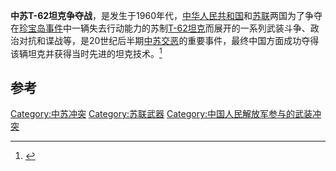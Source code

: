 
'''中苏T-62坦克争夺战'''，是发生于1960年代，[[中华人民共和国|中华人民共和国]]和[[苏联|苏联]]两国为了争夺在[[珍宝岛事件|珍宝岛事件]]中一辆失去行动能力的苏制[[T-62坦克|T-62坦克]]而展开的一系列武装斗争、政治对抗和谍战等，是20世纪后半期[[中苏交恶|中苏交恶]]的重要事件，最终中国方面成功夺得该辆坦克并获得当时先进的坦克技术。<ref>{{cite news|url=http://mil.news.sina.com.cn/p/2006-01-30/1016347786.html|title=中苏两军争夺T-62主战坦克(附图)|publisher=《国际展望》杂志|date=2006年1月30日|accessdate=2014-03-29|archive-date=2016-03-04|archive-url=https://web.archive.org/web/20160304104849/http://mil.news.sina.com.cn/p/2006-01-30/1016347786.html|dead-url=no}}</ref>

==参考==
{{Reflist}}
{{中华人民共和国军事小作品}}
[[Category:中苏冲突|Category:中苏冲突]]
[[Category:苏联武器|Category:苏联武器]]
[[Category:中国人民解放军参与的武装冲突|Category:中国人民解放军参与的武装冲突]]
